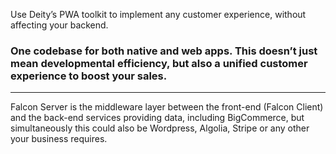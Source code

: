 
<Meta title="Markdown/Heading" />

<Heading>Use Deity’s PWA toolkit to implement any customer experience, without affecting your backend.</Heading>
<h3>
  One codebase for both native and web apps. This doesn’t just mean developmental efficiency, but also a unified
  customer experience to boost your sales.
</h3>

<hr />

Falcon Server is the middleware layer between the front-end (Falcon Client) and the back-end services providing data, including BigCommerce, but simultaneously this could also be Wordpress, Algolia, Stripe or any other your business requires.
